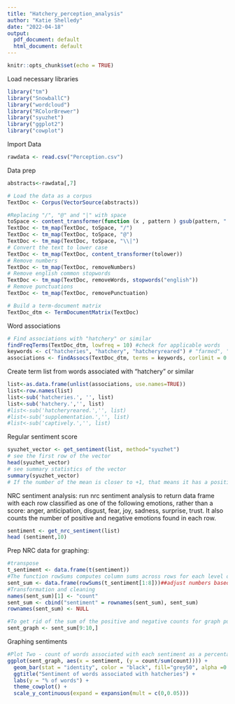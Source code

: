 ```yaml
---
title: "Hatchery_perception_analysis"
author: "Katie Shelledy"
date: "2022-04-18"
output:
  pdf_document: default
  html_document: default
---
```


```r
knitr::opts_chunk$set(echo = TRUE)
```

Load necessary libraries
```r
library("tm")
library("SnowballC")
library("wordcloud")
library("RColorBrewer")
library("syuzhet")
library("ggplot2")
library("cowplot")
```

Import Data
```r
rawdata <- read.csv("Perception.csv")
```

Data prep
```r
abstracts<-rawdata[,7]

# Load the data as a corpus
TextDoc <- Corpus(VectorSource(abstracts))

#Replacing "/", "@" and "|" with space
toSpace <- content_transformer(function (x , pattern ) gsub(pattern, " ", x))
TextDoc <- tm_map(TextDoc, toSpace, "/")
TextDoc <- tm_map(TextDoc, toSpace, "@")
TextDoc <- tm_map(TextDoc, toSpace, "\\|")
# Convert the text to lower case
TextDoc <- tm_map(TextDoc, content_transformer(tolower))
# Remove numbers
TextDoc <- tm_map(TextDoc, removeNumbers)
# Remove english common stopwords
TextDoc <- tm_map(TextDoc, removeWords, stopwords("english"))
# Remove punctuations
TextDoc <- tm_map(TextDoc, removePunctuation)

# Build a term-document matrix
TextDoc_dtm <- TermDocumentMatrix(TextDoc)

```

Word associations
```r
# Find associations with "hatchery" or similar
findFreqTerms(TextDoc_dtm, lowfreq = 10) #check for applicable words
keywords <- c("hatcheries", "hatchery", "hatcheryreared") # "farmed", "enhancement", "supplementation", "captive") #build list of key words
associations <- findAssocs(TextDoc_dtm, terms = keywords, corlimit = 0.5)
```

Create term list from words associated with "hatchery" or similar
```r
list<-as.data.frame(unlist(associations, use.names=TRUE))
list<-row.names(list)
list<-sub('hatcheries.', '', list)
list<-sub('hatchery.','', list)
#list<-sub('hatcheryreared.','', list)
#list<-sub('supplementation.','', list)
#list<-sub('captively.','', list)

```

Regular sentiment score
```r
syuzhet_vector <- get_sentiment(list, method="syuzhet")
# see the first row of the vector
head(syuzhet_vector)
# see summary statistics of the vector
summary(syuzhet_vector)
# If the number of the mean is closer to +1, that means it has a positive connotation, closer to -1 has a negative
```
NRC sentiment analysis: run nrc sentiment analysis to return data frame with each row classified as one of the following emotions, rather than a score: anger, anticipation, disgust, fear, joy, sadness, surprise, trust. It also counts the number of positive and negative emotions found in each row.
```r
sentiment <- get_nrc_sentiment(list)
head (sentiment,10)
```
Prep NRC data for graphing:
```r
#transpose
t_sentiment <- data.frame(t(sentiment))
#The function rowSums computes column sums across rows for each level of a grouping variable.
sent_sum <- data.frame(rowSums(t_sentiment[1:8]))##adjust numbers based on # obs in "sentiment"
#Transformation and cleaning
names(sent_sum)[1] <- "count"
sent_sum <- cbind("sentiment" = rownames(sent_sum), sent_sum)
rownames(sent_sum) <- NULL

#To get rid of the sum of the positive and negative counts for graph purposes
sent_graph <- sent_sum[9:10,]
```

Graphing sentiments
```r
#Plot Two - count of words associated with each sentiment as a percentage
ggplot(sent_graph, aes(x = sentiment, (y = count/sum(count)))) + 
  geom_bar(stat = "identity", color = "black", fill="grey50", alpha =0.25) + 
  ggtitle("Sentiment of words associated with hatcheries") + 
  labs(y = "% of words") + 
  theme_cowplot() + 
  scale_y_continuous(expand = expansion(mult = c(0,0.05)))


```

